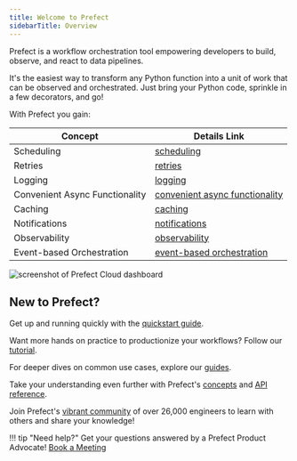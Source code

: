 ```yaml
---
title: Welcome to Prefect
sidebarTitle: Overview
---
```



Prefect is a workflow orchestration tool empowering developers to build, observe, and react to data pipelines.

It's the easiest way to transform any Python function into a unit of work that can be observed and orchestrated. Just bring your Python code, sprinkle in a few decorators, and go!

With Prefect you gain:


| Concept                      | Details Link                                         |
|------------------------------|------------------------------------------------------|
| Scheduling                   | [scheduling](/2.17.1/concepts/schedules)                    |
| Retries                      | [retries](/2.17.1/concepts/tasks/#task-arguments)           |
| Logging                      | [logging](/2.17.1/guides/logs/)                           |
| Convenient Async Functionality | [convenient async functionality](/2.17.1/concepts/task-runners/#task-runners) |
| Caching                      | [caching](/2.17.1/concepts/tasks/#caching)                  |
| Notifications                | [notifications](/2.17.1/cloud/automations/)                 |
| Observability                | [observability](/2.17.1/cloud/overview/)                    |
| Event-based Orchestration   | [event-based orchestration](/2.17.1/cloud/webhooks/)        |

![screenshot of Prefect Cloud dashboard](/2.17.1/img/ui/cloud-dashboard.png)

## New to Prefect?

Get up and running quickly with the [quickstart guide](/2.17.1/getting-started/quickstart/).

Want more hands on practice to productionize your workflows? Follow our [tutorial](/2.17.1/tutorial/).

For deeper dives on common use cases, explore our [guides](/2.17.1/guides/index/).

Take your understanding even further with Prefect's [concepts](/2.17.1/concepts/index/) and [API reference](/2.17.1/api-ref/).

Join Prefect's [vibrant community](/2.17.1/community/) of over 26,000 engineers to learn with others and share your knowledge!

!!! tip "Need help?"
    Get your questions answered by a Prefect Product Advocate! [Book a Meeting](https://calendly.com/prefect-experts/prefect-product-advocates?utm_campaign=prefect_docs_cloud&utm_content=prefect_docs&utm_medium=docs&utm_source=docs)
